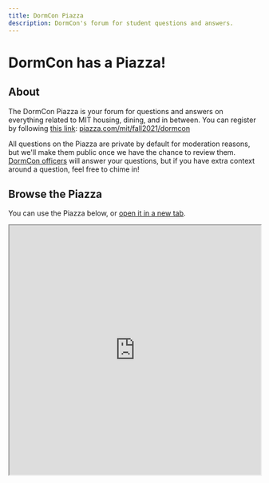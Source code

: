 ```yaml
---
title: DormCon Piazza
description: DormCon's forum for student questions and answers.
---
```


# DormCon has a Piazza!

## About

The DormCon Piazza is your forum for questions and answers on everything related to MIT housing, dining, and in between.
You can register by following [this link][piazza]: [piazza.com/mit/fall2021/dormcon][piazza]

[piazza]: https://piazza.com/mit/fall2021/dormcon

All questions on the Piazza are private by default for moderation reasons, but we'll make them public once we have the chance to review them.
[DormCon officers](/about/officers) will answer your questions, but if you have extra context around a question, feel free to chime in!

## Browse the Piazza

You can use the Piazza below, or [open it in a new tab](https://piazza.com/class/ktdl34ys3qi3uu).

<iframe src="https://piazza.com/class/ktdl34ys3qi3uu" width="100%" height="500px"></iframe>
